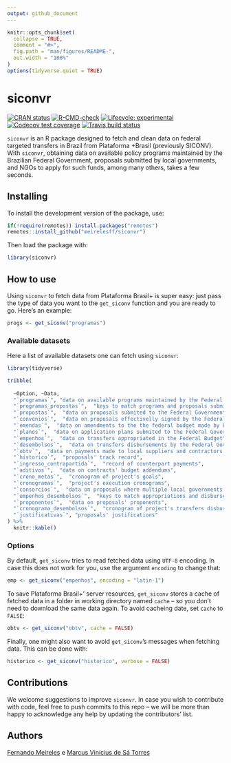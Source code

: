 ```yaml
---
output: github_document
---
```


<!-- README.md is generated from README.Rmd. Please edit that file -->

```r
knitr::opts_chunk$set(
  collapse = TRUE,
  comment = "#>",
  fig.path = "man/figures/README-",
  out.width = "100%"
)
options(tidyverse.quiet = TRUE)
```

# siconvr

<!-- badges: start -->
  [![CRAN status](https://www.r-pkg.org/badges/version/siconvr)](https://CRAN.R-project.org/package=siconvr)
  [![R-CMD-check](https://github.com/meirelesff/siconvr/workflows/R-CMD-check/badge.svg)](https://github.com/meirelesff/siconvr/actions)
 [![Lifecycle: experimental](https://img.shields.io/badge/lifecycle-experimental-orange.svg)](https://lifecycle.r-lib.org/articles/stages.html#experimental)
[![Codecov test coverage](https://codecov.io/gh/meirelesff/siconvr/branch/main/graph/badge.svg)](https://codecov.io/gh/meirelesff/siconvr?branch=main)
[![Travis build status](https://travis-ci.com/meirelesff/siconvr.svg?branch=main)](https://travis-ci.com/meirelesff/siconvr)
<!-- badges: end -->


`siconvr` is an R package designed to fetch and clean data on federal targeted transfers in Brazil from Plataforma +Brasil (previously SICONV). With `siconvr`, obtaining data on available policy programs maintained by the Brazilian Federal Government, proposals submitted by local governments, and NGOs to apply for such funds, among many others, takes a few seconds. 


## Installing

To install the development version of the package, use:

```r
if(!require(remotes)) install.packages("remotes")
remotes::install_github("meirelesff/siconvr")
```


Then load the package with:

```r
library(siconvr)
```


## How to use

Using `siconvr` to fetch data from Plataforma Brasil+ is super easy: just pass the type of data you want to the `get_siconv` function and you are ready to go. Here's an example:


```r
progs <- get_siconv("programas")
```

### Available datasets

Here a list of available datasets one can fetch using `siconvr`:

```r
library(tidyverse)

tribble(
  
  ~Option, ~Data,
  "`programas`", "data on available programs maintained by the Federal Government",
  "`programas_propostas`",  "keys to match programs and proposals submited to the Federal Government",
  "`propostas`",  "data on proposals submited to the Federal Government",
  "`convenios`",  "data on proposals effectivelly signed by the Federal Governments",
  "`emendas`",  "data on amendments to the the federal budget made by Brazilian Federal Deputies and Senators to fund federal transfers",
  "`planos`",  "data on application plans submited to the Federal Government",
  "`empenhos`",  "data on transfers appropriated in the Federal Budget",
  "`desembolsos`",  "data on transfers disbursements by the Federal Government",
  "`obtv`",  "data on payments made to local suppliers and contractors hired to execute funded projects",
  "`historico`",  "proposals' track record",
  "`ingresso_contrapartida`",  "record of counterpart payments",
  "`aditivos`",  "data on contracts' budget addendums",
  "`crono_metas`",  "cronogram of project's goals",
  "`cronogramas`",  "project's execution cronograms",
  "`consorcios`",  "data on proposals where multiple local governments or private entities cooperate to request federal resources",
  "`empenhos_desembolsos`",  "keys to match appropriations and disbursements by Federal Government",
  "`proponentes`",  "data on proposals' proponents",
  "`cronograma_desembolsos`",  "cronogram of project's transfers disbursements",
  "`justificativas`", "proposals' justifications"
) %>%
  knitr::kable()
```


### Options

By default, `get_siconv` tries to read fetched data using `UTF-8` encoding. In case this does not work for you, use the argument `encoding` to change that:

```r
emp <- get_siconv("empenhos", encoding = "latin-1")
```


To save Plataforma Brasil+' server resources, `get_siconv` stores a cache of fetched data in a folder in working directory named `cache` -- so you don't need to download the same data again. To avoid cacheing date, set `cache` to `FALSE`:

```r
obtv <- get_siconv("obtv", cache = FALSE)
```

Finally, one might also want to avoid `get_siconv`'s messages when fetching data. This can be done with:

```r
historico <- get_siconv("historico", verbose = FALSE)
```



## Contributions

We welcome suggestions to improve `siconvr`. In case you wish to contribute with code, feel free to push commits to this repo -- we will be more than happy to acknowledge any help by updating the contributors' list.


## Authors


[Fernando Meireles](https://fmeireles.com) e [Marcus Vinícius de Sá Torres](http://marcustorresz.github.io/)


